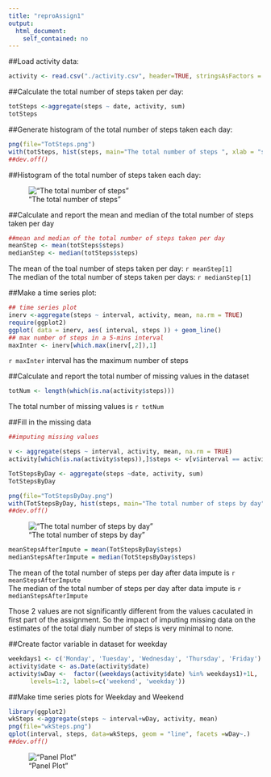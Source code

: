 ```yaml
---
title: "reproAssign1"
output: 
  html_document:
    self_contained: no
---
```


##Load activity data:

```r
activity <- read.csv("./activity.csv", header=TRUE, stringsAsFactors = FALSE)
```

##Calculate the total number of steps taken per day:

```r
totSteps <-aggregate(steps ~ date, activity, sum)
totSteps
```

##Generate histogram of the total number of steps taken each day:

```r
png(file="TotSteps.png")
with(totSteps, hist(steps, main="The total number of steps ", xlab = "steps", col="lightgray"))
##dev.off()
```

##Histogram of the total number of steps taken each day:

!["The total number of steps"](TotSteps.png)

##Calculate and report the mean and median of the total number of steps taken per day

```r
##mean and median of the total number of steps taken per day
meanStep <- mean(totSteps$steps)
medianStep <- median(totSteps$steps)
```

The mean of the toal number of steps taken per day: `r meanStep[1]`  
The median of the total number of steps taken per days: `r medianStep[1]`  

##Make a time series plot:

```r
## time series plot
inerv <-aggregate(steps ~ interval, activity, mean, na.rm = TRUE)
require(ggplot2)
ggplot( data = inerv, aes( interval, steps )) + geom_line() 
## max number of steps in a 5-mins interval
maxInter <- inerv[which.max(inerv[,2]),1]
```

`r maxInter` interval has the maximum number of steps  

##Calculate and report the total number of missing values in the dataset

```r
totNum <- length(which(is.na(activity$steps)))
```
The total number of missing values is `r totNum`

##Fill in the missing data
```r
##imputing missing values

v <- aggregate(steps ~ interval, activity, mean, na.rm = TRUE)
activity[which(is.na(activity$steps)),]$steps <- v[v$interval == activity[which(is.na(activity$steps)),]$interval,]$steps

TotStepsByDay <- aggregate(steps ~date, activity, sum)
TotStepsByDay

png(file="TotStepsByDay.png")
with(TotStepsByDay, hist(steps, main="The total number of steps by day", xlab = "steps", col="lightgray"))
##dev.off()
```

!["The total number of steps by day"](TotStepsByDay.png)

```r
meanStepsAfterImpute = mean(TotStepsByDay$steps)
medianStepsAfterImpute = median(TotStepsByDay$steps)
```

The mean of the total number of steps per day after data impute is `r meanStepsAfterImpute`   
The median of the total number of steps per day after data impute is `r medianStepsAfterImpute`  


Those 2 values are not significantly different from the values caculated in first part of the assignment. So the impact of imputing missing data on the estimates of the total dialy number of steps is very minimal to none.

##Create factor variable in dataset for weekday
```r
weekdays1 <- c('Monday', 'Tuesday', 'Wednesday', 'Thursday', 'Friday')
activity$date <- as.Date(activity$date)
activity$wDay <-  factor((weekdays(activity$date) %in% weekdays1)+1L,
      levels=1:2, labels=c('weekend', 'weekday'))
```

##Make time series plots for Weekday and Weekend
```r
library(ggplot2)
wkSteps <-aggregate(steps ~ interval+wDay, activity, mean)
png(file="wkSteps.png")
qplot(interval, steps, data=wkSteps, geom = "line", facets =wDay~.)
##dev.off()
```  
!["Panel Plot"](wkSteps.png)